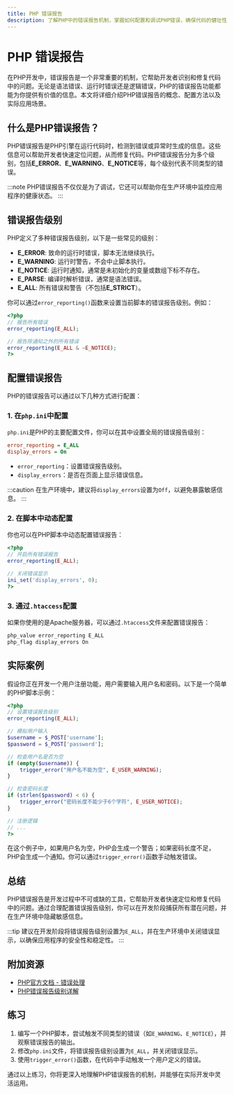 ```yaml
---
title: PHP 错误报告
description: 了解PHP中的错误报告机制，掌握如何配置和调试PHP错误，确保代码的健壮性和可维护性。
---
```


# PHP 错误报告

在PHP开发中，错误报告是一个非常重要的机制，它帮助开发者识别和修复代码中的问题。无论是语法错误、运行时错误还是逻辑错误，PHP的错误报告功能都能为你提供有价值的信息。本文将详细介绍PHP错误报告的概念、配置方法以及实际应用场景。

## 什么是PHP错误报告？

PHP错误报告是PHP引擎在运行代码时，检测到错误或异常时生成的信息。这些信息可以帮助开发者快速定位问题，从而修复代码。PHP错误报告分为多个级别，包括**E_ERROR**、**E_WARNING**、**E_NOTICE**等，每个级别代表不同类型的错误。

:::note
PHP错误报告不仅仅是为了调试，它还可以帮助你在生产环境中监控应用程序的健康状态。
:::

## 错误报告级别

PHP定义了多种错误报告级别，以下是一些常见的级别：

- **E_ERROR**: 致命的运行时错误，脚本无法继续执行。
- **E_WARNING**: 运行时警告，不会中止脚本执行。
- **E_NOTICE**: 运行时通知，通常是未初始化的变量或数组下标不存在。
- **E_PARSE**: 编译时解析错误，通常是语法错误。
- **E_ALL**: 所有错误和警告（不包括**E_STRICT**）。

你可以通过`error_reporting()`函数来设置当前脚本的错误报告级别。例如：

```php
<?php
// 报告所有错误
error_reporting(E_ALL);

// 报告除通知之外的所有错误
error_reporting(E_ALL & ~E_NOTICE);
?>
```

## 配置错误报告

PHP的错误报告可以通过以下几种方式进行配置：

### 1. 在`php.ini`中配置

`php.ini`是PHP的主要配置文件，你可以在其中设置全局的错误报告级别：

```ini
error_reporting = E_ALL
display_errors = On
```

- `error_reporting`：设置错误报告级别。
- `display_errors`：是否在页面上显示错误信息。

:::caution
在生产环境中，建议将`display_errors`设置为`Off`，以避免暴露敏感信息。
:::

### 2. 在脚本中动态配置

你也可以在PHP脚本中动态配置错误报告：

```php
<?php
// 开启所有错误报告
error_reporting(E_ALL);

// 关闭错误显示
ini_set('display_errors', 0);
?>
```

### 3. 通过`.htaccess`配置

如果你使用的是Apache服务器，可以通过`.htaccess`文件来配置错误报告：

```apache
php_value error_reporting E_ALL
php_flag display_errors On
```

## 实际案例

假设你正在开发一个用户注册功能，用户需要输入用户名和密码。以下是一个简单的PHP脚本示例：

```php
<?php
// 设置错误报告级别
error_reporting(E_ALL);

// 模拟用户输入
$username = $_POST['username'];
$password = $_POST['password'];

// 检查用户名是否为空
if (empty($username)) {
    trigger_error("用户名不能为空", E_USER_WARNING);
}

// 检查密码长度
if (strlen($password) < 6) {
    trigger_error("密码长度不能少于6个字符", E_USER_NOTICE);
}

// 注册逻辑
// ...
?>
```

在这个例子中，如果用户名为空，PHP会生成一个警告；如果密码长度不足，PHP会生成一个通知。你可以通过`trigger_error()`函数手动触发错误。

## 总结

PHP错误报告是开发过程中不可或缺的工具，它帮助开发者快速定位和修复代码中的问题。通过合理配置错误报告级别，你可以在开发阶段捕获所有潜在问题，并在生产环境中隐藏敏感信息。

:::tip
建议在开发阶段将错误报告级别设置为`E_ALL`，并在生产环境中关闭错误显示，以确保应用程序的安全性和稳定性。
:::

## 附加资源

- [PHP官方文档 - 错误处理](https://www.php.net/manual/en/book.errorfunc.php)
- [PHP错误报告级别详解](https://www.php.net/manual/en/errorfunc.constants.php)

## 练习

1. 编写一个PHP脚本，尝试触发不同类型的错误（如`E_WARNING`、`E_NOTICE`），并观察错误报告的输出。
2. 修改`php.ini`文件，将错误报告级别设置为`E_ALL`，并关闭错误显示。
3. 使用`trigger_error()`函数，在代码中手动触发一个用户定义的错误。

通过以上练习，你将更深入地理解PHP错误报告的机制，并能够在实际开发中灵活运用。
